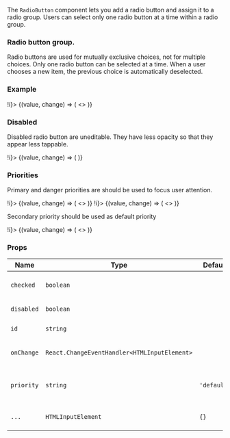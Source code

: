 
The `RadioButton` component lets you add a radio button and assign it to a radio group.
Users can select only one radio button at a time within a radio group.

### Radio button group.

Radio buttons are used for mutually exclusive choices, not for multiple choices.
Only one radio button can be selected at a time.
When a user chooses a new item, the previous choice is automatically deselected.

### Example

<Playground direction="vertical">
  <State initial="no" change={(i) => !i}>
    {(value, change) => (
      <>
        <RadioButton
          name="my-input"
          id="yes"
          checked={value}
          onChange={change}
          priority="primary"
          text="yes"
        />
        <RadioButton
          name="my-input"
          id="no"
          checked={value}
          onChange={change}
          priority="primary"
          text="no"
        />
      </>
    )}
  </State>
</Playground>

### Disabled

Disabled radio button are uneditable. They have less opacity so that they appear less tappable.

<Playground>
  <State initial={false} change={(i) => !i}>
    {(value, change) => (
      <RadioButton id="one" checked disabled priority="primary" text="disabled" onChange={change} />
    )}
  </State>
</Playground>

### Priorities

Primary and danger priorities are should be used to focus user attention.

<Playground direction="vertical">
  <State initial="no" change={(i) => !i}>
    {(value, change) => (
      <>
        <RadioButton
          name="my-input"
          id="yes"
          checked={value}
          onChange={change}
          priority="primary"
          text="yes"
        />
        <RadioButton
          name="my-input"
          id="no"
          checked={value}
          onChange={change}
          priority="primary"
          text="no"
        />
      </>
    )}
  </State>
</Playground>

<Playground direction="vertical">
  <State initial="no" change={(i) => !i}>
    {(value, change) => (
      <>
        <RadioButton
          name="my-input"
          id="yes"
          checked={value}
          onChange={change}
          priority="danger"
          text="yes"
        />
        <RadioButton
          name="my-input"
          id="no"
          checked={value}
          onChange={change}
          priority="danger"
          text="no"
        />
      </>
    )}
  </State>
</Playground>

Secondary priority should be used as default priority

<Playground direction="vertical">
  <State initial="no" change={(i) => !i}>
    {(value, change) => (
      <>
        <RadioButton
          name="my-input"
          id="yes"
          checked={value}
          onChange={change}
          priority="secondary"
          text="yes"
        />
        <RadioButton
          name="my-input"
          id="no"
          checked={value}
          onChange={change}
          priority="secondary"
          text="no"
        />
      </>
    )}
  </State>
</Playground>

### Props

| Name       | Type                                         | Default     | Description                                       |
| ---------- | -------------------------------------------- | ----------- | ------------------------------------------------- |
| `checked`  | `boolean`                                    |             | Whether radio-button is checked or not            |
| `disabled` | `boolean`                                    |             | Disable radio-button                              |
| `id`       | `string`                                     |             | HTML id attribute                                 |
| `onChange` | `React.ChangeEventHandler<HTMLInputElement>` |             | Callback when radio-button is clicked             |
| `priority` | `string`                                     | `'default'` | Priority prop to style RadioButton component      |
| `...`      | `HTMLInputElement`                           | `{}`        | Other props are inherited from `HTMLInputElement` |
